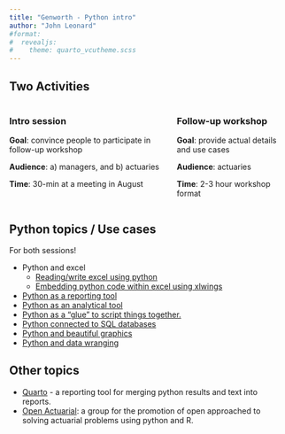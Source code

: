 ```yaml
---
title: "Genworth - Python intro"
author: "John Leonard"
#format:
#  revealjs:
#    theme: quarto_vcutheme.scss
---
```


## Two Activities {.smaller}

:::: {.columns}

::: {.column}
### Intro session

**Goal**: convince people to participate in follow-up workshop

**Audience**: a) managers, and b) actuaries

**Time**: 30-min at a meeting in August

:::

::: {.column}
### Follow-up workshop

**Goal**: provide actual details and use cases

**Audience**: actuaries

**Time**: 2-3 hour workshop format

:::

::::

## Python topics / Use cases

For both sessions!

- Python and excel
    - [Reading/write excel using python](https://openpyxl.readthedocs.io/en/stable/)
    - [Embedding python code within excel using xlwings](https://towardsdatascience.com/how-to-supercharge-excel-with-python-726b0f8e22c2)
- [Python as a reporting tool](https://quarto.org/)
- [Python as an analytical tool](https://lifelib.io/)
- [Python as a "glue" to script things together.](https://learn.microsoft.com/en-us/windows/python/scripting)
- [Python connected to SQL databases](https://www.geeksforgeeks.org/how-to-connect-python-with-sql-database/)
- [Python and beautiful graphics](https://livecodestream.dev/post/how-to-build-beautiful-plots-with-python-and-seaborn/)
- [Python and data wranging](https://www.oreilly.com/library/view/data-wrangling-with/9781491948804/)

## Other topics

- [Quarto](https://quarto.org/) - a reporting tool for merging python results and text into reports.
- [Open Actuarial](https://open-actuarial.readthedocs.io/en/latest/introduction.html): a group for the promotion of open approached to solving actuarial problems using python and R.

